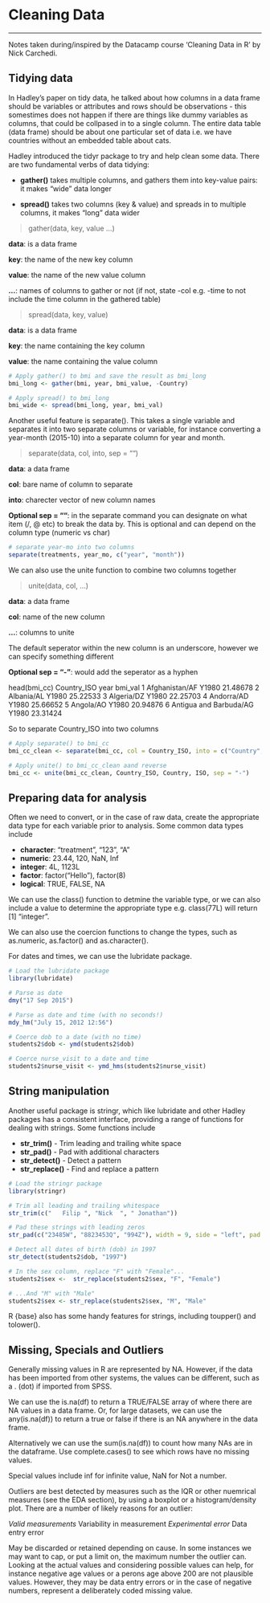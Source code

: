 # Cleaning Data
***
Notes taken during/inspired by the Datacamp course 'Cleaning Data in R' by Nick Carchedi.

## Tidying data

In Hadley's paper on tidy data, he talked about how columns in a data frame should be variables or attributes and rows should be observations - this somestimes does not happen if there are things like dummy variables as columns, that could be collpased in to a single column.  The entire data table (data frame) should be about one particular set of data i.e. we have countries without an embedded table about cats.  

Hadley introduced the tidyr package to try and help clean some data.  There are two fundamental verbs of data tidying:

* **gather()** takes multiple columns, and gathers them into key-value pairs: it makes “wide” data longer

* **spread()** takes two columns (key & value) and spreads in to multiple columns, it makes “long” data wider

> gather(data, key, value ...)

**data**: is a data frame

**key**: the name of the new key column

**value**: the name of the new value column

**...**: names of columns to gather or not (if not, state -col e.g. -time to not include the time column in the gathered table)


> spread(data, key, value)

**data**: is a data frame

**key**: the name containing the key column

**value**: the name containing the value column

```r

# Apply gather() to bmi and save the result as bmi_long
bmi_long <- gather(bmi, year, bmi_value, -Country)

# Apply spread() to bmi_long
bmi_wide <- spread(bmi_long, year, bmi_val)

```

Another useful feature is separate().  This takes a single variable and separates it into two separate columns or variable, for instance converting a year-month (2015-10) into a separate column for year and month.

> separate(data, col, into, sep = "")

**data**: a data frame

**col**: bare name of column to separate

**into**: charecter vector of new column names

**Optional sep = ""**: in the separate command you can designate on what item (/, @ etc) to break the data by.  This is optional and can depend on the column type (numeric vs char)

```r

# separate year-mo into two columns
separate(treatments, year_mo, c("year", "month"))

```

We can also use the unite function to combine two columns together

> unite(data, col, ...)

**data**: a data frame

**col**: name of the new column

**...**: columns to unite

The default seperator within the new column is an underscore, however we can specify something different

**Optional sep = "-"**: would add the seperator as a hyphen

head(bmi_cc)
             Country_ISO  year  bmi_val
1         Afghanistan/AF Y1980 21.48678
2             Albania/AL Y1980 25.22533
3             Algeria/DZ Y1980 22.25703
4             Andorra/AD Y1980 25.66652
5              Angola/AO Y1980 20.94876
6 Antigua and Barbuda/AG Y1980 23.31424

So to separate Country_ISO into two columns

```r

# Apply separate() to bmi_cc
bmi_cc_clean <- separate(bmi_cc, col = Country_ISO, into = c("Country", "ISO"), sep = "/")

# Apply unite() to bmi_cc_clean aand reverse
bmi_cc <- unite(bmi_cc_clean, Country_ISO, Country, ISO, sep = "-")

```

## Preparing data for analysis

Often we need to convert, or in the case of raw data, create the appropriate data type for each variable prior to analysis.  Some common data types include

* **character**: "treatment", "123", "A"
* **numeric**: 23.44, 120, NaN, Inf
* **integer**: 4L, 1123L
* **factor**: factor("Hello"), factor(8)
* **logical**: TRUE, FALSE, NA

We can use the class() function to detmine the variable type, or we can also include a value to determine the appropriate type e.g. class(77L) will return [1] "integer".  

We can also use the coercion functions to change the types, such as as.numeric, as.factor() and as.character().

For dates and times, we can use the lubridate package.

```r
# Load the lubridate package
library(lubridate)

# Parse as date
dmy("17 Sep 2015")

# Parse as date and time (with no seconds!)
mdy_hm("July 15, 2012 12:56")

# Coerce dob to a date (with no time)
students2$dob <- ymd(students2$dob)

# Coerce nurse_visit to a date and time
students2$nurse_visit <- ymd_hms(students2$nurse_visit)
```

## String manipulation

Another useful package is stringr, which like lubridate and other Hadley packages has a consistent interface, providing a range of functions for dealing with strings.  Some functions include

* **str_trim()** - Trim leading and trailing white space
* **str_pad()** - Pad with additional characters
* **str_detect()** - Detect a pattern
* **str_replace()** - Find and replace a pattern

```r
# Load the stringr package
library(stringr)

# Trim all leading and trailing whitespace
str_trim(c("   Filip ", "Nick  ", " Jonathan"))

# Pad these strings with leading zeros
str_pad(c("23485W", "8823453Q", "994Z"), width = 9, side = "left", pad = 0)

# Detect all dates of birth (dob) in 1997
str_detect(students2$dob, "1997")

# In the sex column, replace "F" with "Female"...
students2$sex <-  str_replace(students2$sex, "F", "Female")

# ...And "M" with "Male"
students2$sex <- str_replace(students2$sex, "M", "Male"
```

R {base} also has some handy features for strings, including toupper() and tolower().


## Missing, Specials and Outliers 

Generally missing values in R are represented by NA.  However, if the data has been imported from other systems, the values can be different, such as a . (dot) if imported from SPSS.  

We can use the is.na(df) to return a TRUE/FALSE array of where there are NA values in a data frame.  Or, for large datasets, we can use the any(is.na(df)) to return a true or false if there is an NA anywhere in the data frame.  

Alternatively we can use the sum(is.na(df)) to count how many NAs are in the dataframe.  Use complete.cases() to see which rows have no missing values.

Special values include inf for infinite value, NaN for Not a number.

Outliers are best detected by measures such as the IQR or other nuemrical measures (see the EDA section), by using a boxplot or a histogram/density plot.  There are a number of likely reasons for an outlier:

*Valid measurements
*Variability in measurement
*Experimental error
*Data entry error

May be discarded or retained depending on cause.  In some instances we may want to cap, or put a limit on, the maximum number the outlier can.  Looking at the actual values and considering possible values can help, for instance negative age values or a perons age above 200 are not plausible values.  However, they may be data entry errors or in the case of negative numbers, represent a deliberately coded missing value.



